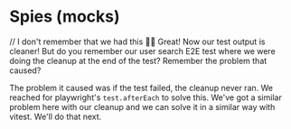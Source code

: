 # Spies (mocks)

<EpicVideo url="https://www.epicweb.dev/workshops/web-application-testing/unit-testing/managing-test-output-and-error-logging-with-console-mocking/solution" />

// I don't remember that we had this
👨‍💼 Great! Now our test output is cleaner! But do you remember our user search
E2E test where we were doing the cleanup at the end of the test? Remember the
problem that caused?

The problem it caused was if the test failed, the cleanup never ran. We reached
for playwright's `test.afterEach` to solve this. We've got a similar problem
here with our cleanup and we can solve it in a similar way with vitest. We'll do
that next.
